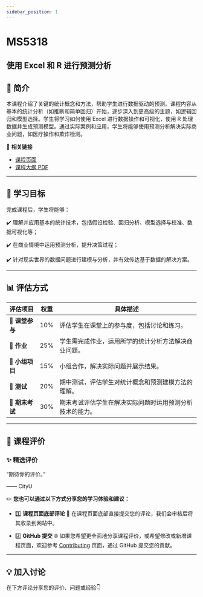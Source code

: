 ```yaml
---
sidebar_position: 1
---
```


# MS5318
## 使用 Excel 和 R 进行预测分析

## **📘 简介**
本课程介绍了关键的统计概念和方法，帮助学生进行数据驱动的预测。课程内容从基本的统计分析（如推断和简单回归）开始，逐步深入到更高级的主题，如逻辑回归和模型选择。学生将学习如何使用 Excel 进行数据操作和可视化，使用 R 处理数据并生成预测模型。通过实际案例和应用，学生将能够使用预测分析解决实际商业问题，如医疗操作和欺诈检测。

🔗 **相关链接**
- [课程页面](https://www.cityu.edu.hk/catalogue/pg/202425/course/MS5318.htm)
- [课程大纲 PDF](https://www.cityu.edu.hk/catalogue/pg/202425/course/MS5318.pdf)

---

## **🎯 学习目标**

完成课程后，学生将能够：

✔️ 理解并应用基本的统计技术，包括假设检验、回归分析、模型选择与校准、数据可视化等；

✔️ 在商业情境中运用预测分析，提升决策过程；

✔️ 针对现实世界的数据问题进行建模与分析，并有效传达基于数据的解决方案。

---

## **📊 评估方式**

| **评估项目**          | **权重** | **具体描述**                                                                                       |
|----------------------|---------|---------------------------------------------------------------------------------------------------|
| **💬 课堂参与**       | 10%     | 评估学生在课堂上的参与度，包括讨论和练习。                                                        |
| **📝 作业**           | 25%     | 学生需完成作业，运用所学的统计分析方法解决商业问题。                                                |
| **📄 小组项目**       | 15%     | 小组合作，解决实际问题并展示结果。                                                                 |
| **📝 测试**           | 20%     | 期中测试，评估学生对统计概念和预测建模方法的理解。                                                 |
| **📝 期末考试**       | 30%     | 期末考试评估学生在解决实际问题时运用预测分析技术的能力。                                           |

---

## **💬 课程评价**

### ✨ **精选评价**
<div className={commentStyles.commentBox}>
    <p className={commentStyles.commentText}>
        “期待你的评价。”
    </p>
    <p className={commentStyles.commentAuthor}>—— CityU</p>
</div>

✏️ **您也可以通过以下方式分享您的学习体验和建议：**

- 1️⃣ **课程页面底部评论**
💬 在课程页面底部直接提交您的评论，我们会审核后将其收录到网站中。

- 2️⃣ **GitHub 提交**
🌐 如果您希望更全面地分享课程评价，或希望修改或新增课程页面，欢迎参考 [Contributing](/contributing) 页面，通过 GitHub 提交您的贡献。



---

## **💡 加入讨论**

在下方评论分享您的评价、问题或经验👇
<Utterances />
